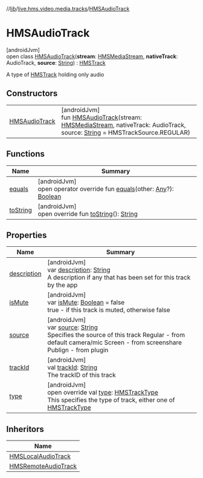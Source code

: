 //[lib](/api-reference/android/v2/home/content)/[live.hms.video.media.tracks](../index)/[HMSAudioTrack](index)

# HMSAudioTrack

[androidJvm]\
open class [HMSAudioTrack](index)(**stream**: [HMSMediaStream](../../live.hms.video.media.streams/-h-m-s-media-stream/index), **nativeTrack**: AudioTrack, **source**: [String](https://kotlinlang.org/api/latest/jvm/stdlib/kotlin/-string/index.html)) : [HMSTrack](../-h-m-s-track/index)

A type of [HMSTrack](../-h-m-s-track/index) holding only audio

## Constructors

|                                     |                                                                                                                                                                                                                                                                                               |
| ----------------------------------- | --------------------------------------------------------------------------------------------------------------------------------------------------------------------------------------------------------------------------------------------------------------------------------------------- |
| [HMSAudioTrack](-h-m-s-audio-track) | [androidJvm]<br />fun [HMSAudioTrack](-h-m-s-audio-track)(stream: [HMSMediaStream](../../live.hms.video.media.streams/-h-m-s-media-stream/index), nativeTrack: AudioTrack, source: [String](https://kotlinlang.org/api/latest/jvm/stdlib/kotlin/-string/index.html) = HMSTrackSource.REGULAR) |

## Functions

| Name                             | Summary                                                                                                                                                                                                                                               |
| -------------------------------- | ----------------------------------------------------------------------------------------------------------------------------------------------------------------------------------------------------------------------------------------------------- |
| [equals](../-h-m-s-track/equals) | [androidJvm]<br />open operator override fun [equals](../-h-m-s-track/equals)(other: [Any](https://kotlinlang.org/api/latest/jvm/stdlib/kotlin/-any/index.html)?): [Boolean](https://kotlinlang.org/api/latest/jvm/stdlib/kotlin/-boolean/index.html) |
| [toString](to-string)            | [androidJvm]<br />open override fun [toString](to-string)(): [String](https://kotlinlang.org/api/latest/jvm/stdlib/kotlin/-string/index.html)                                                                                                         |

## Properties

| Name                                                       | Summary                                                                                                                                                                                                                                                                                 |
| ---------------------------------------------------------- | --------------------------------------------------------------------------------------------------------------------------------------------------------------------------------------------------------------------------------------------------------------------------------------- |
| [description](index#1172685237%2FProperties%2F-1973928616) | [androidJvm]<br />var [description](index#1172685237%2FProperties%2F-1973928616): [String](https://kotlinlang.org/api/latest/jvm/stdlib/kotlin/-string/index.html)<br />A description if any that has been set for this track by the app                                                |
| [isMute](index#-727075898%2FProperties%2F-1973928616)      | [androidJvm]<br />var [isMute](index#-727075898%2FProperties%2F-1973928616): [Boolean](https://kotlinlang.org/api/latest/jvm/stdlib/kotlin/-boolean/index.html) = false<br />true - if this track is muted, otherwise false                                                             |
| [source](index#1991596302%2FProperties%2F-1973928616)      | [androidJvm]<br />var [source](index#1991596302%2FProperties%2F-1973928616): [String](https://kotlinlang.org/api/latest/jvm/stdlib/kotlin/-string/index.html)<br />Specifies the source of this track Regular - from default camera/mic Screen - from screenshare Publign - from plugin |
| [trackId](index#821969707%2FProperties%2F-1973928616)      | [androidJvm]<br />val [trackId](index#821969707%2FProperties%2F-1973928616): [String](https://kotlinlang.org/api/latest/jvm/stdlib/kotlin/-string/index.html)<br />The trackID of this track                                                                                            |
| [type](type)                                               | [androidJvm]<br />open override val [type](type): [HMSTrackType](../-h-m-s-track-type/index)<br />This specifies the type of track, either one of [HMSTrackType](../-h-m-s-track-type/index)                                                                                            |

## Inheritors

| Name                                                      |
| --------------------------------------------------------- |
| [HMSLocalAudioTrack](../-h-m-s-local-audio-track/index)   |
| [HMSRemoteAudioTrack](../-h-m-s-remote-audio-track/index) |
